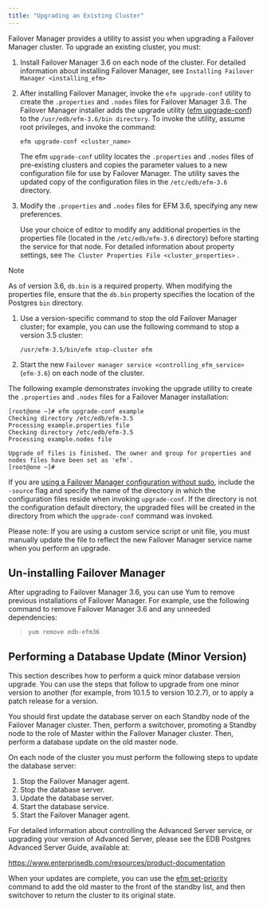 ```yaml
---
title: "Upgrading an Existing Cluster"
---
```


<div id="upgrading_existing_cluster" class="registered_link"></div>

Failover Manager provides a utility to assist you when upgrading a Failover Manager cluster. To upgrade an existing cluster, you must:

1.  Install Failover Manager 3.6 on each node of the cluster. For detailed information about installing Failover Manager, see `Installing Failover Manager <installing_efm>`

2.  After installing Failover Manager, invoke the `efm upgrade-conf` utility to create the `.properties` and `.nodes` files for Failover Manager 3.6. The Failover Manager installer adds the upgrade utility ([efm upgrade-conf](07_using_efm_utility/#efm_upgrade_conf)) to the `/usr/edb/efm-3.6/bin directory`. To invoke the utility, assume root privileges, and invoke the command:

    `efm upgrade-conf <cluster_name>`

    The efm `upgrade-conf` utility locates the `.properties` and `.nodes` files of pre-existing clusters and copies the parameter values to a new configuration file for use by Failover Manager. The utility saves the updated copy of the configuration files in the `/etc/edb/efm-3.6` directory.

3.  Modify the `.properties` and `.nodes` files for EFM 3.6, specifying any new preferences.

    Use your choice of editor to modify any additional properties in the properties file (located in the `/etc/edb/efm-3.6` directory) before starting the service for that node. For detailed information about property settings, see `The Cluster Properties File <cluster_properties>` .

<div class="note">

<div class="title">

Note

</div>

As of version 3.6, `db.bin` is a required property. When modifying the properties file, ensure that the `db.bin` property specifies the location of the Postgres `bin` directory.

</div>

1.  Use a version-specific command to stop the old Failover Manager cluster; for example, you can use the following command to stop a version 3.5 cluster:

    `/usr/efm-3.5/bin/efm stop-cluster efm`

2.  Start the new `Failover manager service <controlling_efm_service>` (`efm-3.6`) on each node of the cluster.

The following example demonstrates invoking the upgrade utility to create the `.properties` and `.nodes` files for a Failover Manager installation:

```
[root@one ~]# efm upgrade-conf example
Checking directory /etc/edb/efm-3.5
Processing example.properties file
Checking directory /etc/edb/efm-3.5
Processing example.nodes file

Upgrade of files is finished. The owner and group for properties and nodes files have been set as 'efm'.
[root@one ~]#
```

If you are [using a Failover Manager configuration without sudo](04_configuring_efm/04_extending_efm_permissions/#running_efm_without_sudo), include the `-source` flag and specify the name of the directory in which the configuration files reside when invoking `upgrade-conf`. If the directory is not the configuration default directory, the upgraded files will be created in the directory from which the `upgrade-conf` command was invoked.

Please note: If you are using a custom service script or unit file, you must manually update the file to reflect the new Failover Manager service name when you perform an upgrade.

## Un-installing Failover Manager

After upgrading to Failover Manager 3.6, you can use Yum to remove previous installations of Failover Manager. For example, use the following command to remove Failover Manager 3.6 and any unneeded dependencies:

> `yum remove edb-efm36`

## Performing a Database Update (Minor Version)

This section describes how to perform a quick minor database version upgrade. You can use the steps that follow to upgrade from one minor version to another (for example, from 10.1.5 to version 10.2.7), or to apply a patch release for a version.

You should first update the database server on each Standby node of the Failover Manager cluster. Then, perform a switchover, promoting a Standby node to the role of Master within the Failover Manager cluster. Then, perform a database update on the old master node.

On each node of the cluster you must perform the following steps to update the database server:

1.  Stop the Failover Manager agent.
2.  Stop the database server.
3.  Update the database server.
4.  Start the database service.
5.  Start the Failover Manager agent.

For detailed information about controlling the Advanced Server service, or upgrading your version of Advanced Server, please see the EDB Postgres Advanced Server Guide, available at:

<https://www.enterprisedb.com/resources/product-documentation>

When your updates are complete, you can use the [efm set-priority](07_using_efm_utility/#efm_set_priority) command to add the old master to the front of the standby list, and then switchover to return the cluster to its original state.
